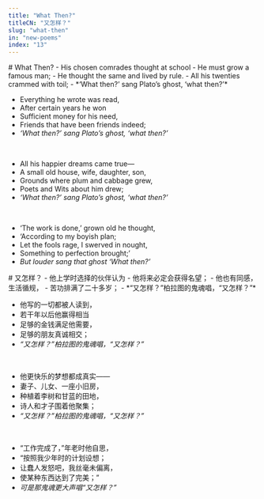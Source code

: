 ```yaml
---
title: "What Then?"
titleCN: "又怎样？"
slug: "what-then"
in: "new-poems"
index: "13"
---
```


<PoemContent>

<PoemSection>
# What Then?
- His chosen comrades thought at school
- He must grow a famous man;
- He thought the same and lived by rule.
- All his twenties crammed with toil;
- *‘What then?’ sang Plato’s ghost, ‘what then?’*

<br />

- Everything he wrote was read,
- After certain years he won
- Sufficient money for his need,
- Friends that have been friends indeed;
- *‘What then?’ sang Plato’s ghost, ‘what then?’*

<br />

- All his happier dreams came true—
- A small old house, wife, daughter, son,
- Grounds where plum and cabbage grew,
- Poets and Wits about him drew;
- *‘What then?’ sang Plato’s ghost, ‘what then?’*

<br />

- ‘The work is done,’ grown old he thought,
- ‘According to my boyish plan;
- Let the fools rage, I swerved in nought,
- Something to perfection brought;’
- *But louder sang that ghost ‘What then?’*

</PoemSection>

<PoemSection>
# 又怎样？
- 他上学时选择的伙伴认为
- 他将来必定会获得名望；
- 他也有同感，生活循规，
- 苦功排满了二十多岁；
- *“又怎样？”柏拉图的鬼魂唱，“又怎样？”*

<br />

- 他写的一切都被人读到，
- 若干年以后他赢得相当
- 足够的金钱满足他需要，
- 足够的朋友真诚相交；
- *“又怎样？”柏拉图的鬼魂唱，“又怎样？”*

<br />

- 他更快乐的梦想都成真实——
- 妻子、儿女、一座小旧房，
- 种植着李树和甘蓝的田地，
- 诗人和才子围着他聚集；
- *“又怎样？”柏拉图的鬼魂唱，“又怎样？”*

<br />

- “工作完成了，”年老时他自思，
- “按照我少年时的计划设想；
- 让蠢人发怒吧，我丝毫未偏离，
- 使某种东西达到了完美；”
- *可是那鬼魂更大声唱“又怎样？”*

</PoemSection>

</PoemContent>

<PoemTranslator translator="傅浩"/>
